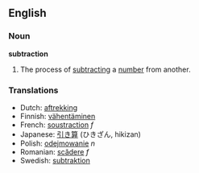 ==English==
===Noun===
'''subtraction'''

#The process of [[subtract]]ing a [[number]] from another.

===Translations===
*Dutch: [[aftrekking]]
*Finnish: [[vähentäminen]]
*French: [[soustraction]] ''f''
*Japanese: [[引き算]] (ひきざん, hikizan)
*Polish: [[odejmowanie]] ''n''
*Romanian: [[scădere]] ''f''
*Swedish: [[subtraktion]]